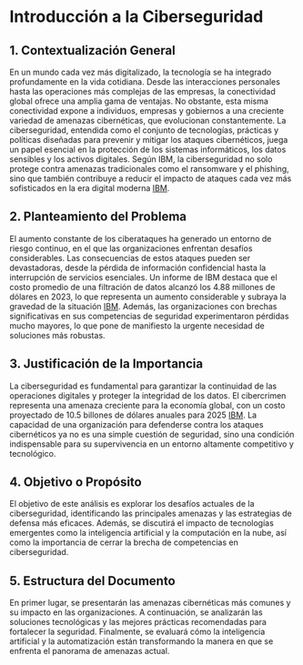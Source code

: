 # Introducción a la Ciberseguridad

## 1. Contextualización General

En un mundo cada vez más digitalizado, la tecnología se ha integrado profundamente en la vida cotidiana. Desde las interacciones personales hasta las operaciones más complejas de las empresas, la conectividad global ofrece una amplia gama de ventajas. No obstante, esta misma conectividad expone a individuos, empresas y gobiernos a una creciente variedad de amenazas cibernéticas, que evolucionan constantemente. La ciberseguridad, entendida como el conjunto de tecnologías, prácticas y políticas diseñadas para prevenir y mitigar los ataques cibernéticos, juega un papel esencial en la protección de los sistemas informáticos, los datos sensibles y los activos digitales. Según IBM, la ciberseguridad no solo protege contra amenazas tradicionales como el ransomware y el phishing, sino que también contribuye a reducir el impacto de ataques cada vez más sofisticados en la era digital moderna [IBM](https://www.ibm.com/mx-es/topics/cybersecurity).

## 2. Planteamiento del Problema

El aumento constante de los ciberataques ha generado un entorno de riesgo continuo, en el que las organizaciones enfrentan desafíos considerables. Las consecuencias de estos ataques pueden ser devastadoras, desde la pérdida de información confidencial hasta la interrupción de servicios esenciales. Un informe de IBM destaca que el costo promedio de una filtración de datos alcanzó los 4.88 millones de dólares en 2023, lo que representa un aumento considerable y subraya la gravedad de la situación [IBM](https://www.ibm.com/mx-es/topics/cybersecurity). Además, las organizaciones con brechas significativas en sus competencias de seguridad experimentaron pérdidas mucho mayores, lo que pone de manifiesto la urgente necesidad de soluciones más robustas.

## 3. Justificación de la Importancia

La ciberseguridad es fundamental para garantizar la continuidad de las operaciones digitales y proteger la integridad de los datos. El cibercrimen representa una amenaza creciente para la economía global, con un costo proyectado de 10.5 billones de dólares anuales para 2025 [IBM](https://www.ibm.com/mx-es/topics/cybersecurity). La capacidad de una organización para defenderse contra los ataques cibernéticos ya no es una simple cuestión de seguridad, sino una condición indispensable para su supervivencia en un entorno altamente competitivo y tecnológico.

## 4. Objetivo o Propósito

El objetivo de este análisis es explorar los desafíos actuales de la ciberseguridad, identificando las principales amenazas y las estrategias de defensa más eficaces. Además, se discutirá el impacto de tecnologías emergentes como la inteligencia artificial y la computación en la nube, así como la importancia de cerrar la brecha de competencias en ciberseguridad.

## 5. Estructura del Documento

En primer lugar, se presentarán las amenazas cibernéticas más comunes y su impacto en las organizaciones. A continuación, se analizarán las soluciones tecnológicas y las mejores prácticas recomendadas para fortalecer la seguridad. Finalmente, se evaluará cómo la inteligencia artificial y la automatización están transformando la manera en que se enfrenta el panorama de amenazas actual.

